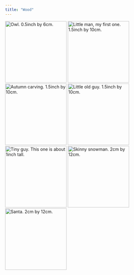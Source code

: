 ```yaml
---
title: "Wood"
---
```


:::{.lightbox-gallery}
![Owl. 0.5inch by 6cm.](/img/carving/wood/IMG_1808.png){.lightbox width="200" group="my-gallery_1"}
![Little man, my first one. 1.5inch by 10cm.](/img/carving/wood/IMG_1809.png){.lightbox width="200" group="my-gallery_1"}
![Autumn carving. 1.5inch by 10cm.](/img/carving/wood/IMG_1810.png){.lightbox width="200" group="my-gallery_1"}
![Little old guy. 1.5inch by 10cm.](/img/carving/wood/IMG_1811.png){.lightbox width="200" group="my-gallery_1"}
![Tiny guy. This one is about 1inch tall.](/img/carving/wood/IMG_1812.png){.lightbox width="200" group="my-gallery_1"}
![Skinny snowman. 2cm by 12cm.](/img/carving/wood/IMG_1813.png){.lightbox width="200" group="my-gallery_1"}
![Santa. 2cm by 12cm.](/img/carving/wood/IMG_1814.png){.lightbox width="200" group="my-gallery_1"}

:::